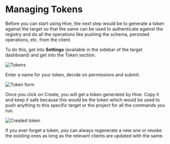# Managing Tokens

Before you can start using Hive, the next step would be to generate a token against the target so
that the same can be used to authenticate against the registry and do all the operations like
pushing the schema, persisted operations, etc. from the client.

To do this, get into **Settings** (available in the sidebar of the target dashboard) and get into
the Token section.

![Tokens](/tokens-view.png)

Enter a name for your token, decide on permissions and submit.

![Token form](/new-token-form.png)

Once you click on Create, you will get a token generated by Hive. Copy it and keep it safe because
this would be the token which would be used to push anything to this specific target or the project
for all the commands you run.

![Created token](/created-token.png)

If you ever forget a token, you can always regenerate a new one or revoke the existing ones as long
as the relevant clients are updated with the same.
